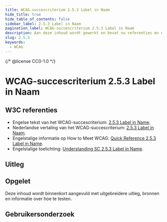 ```yaml
---
title: WCAG-succescriterium 2.5.3 Label in Naam
hide_title: true
hide_table_of_contents: false
sidebar_label: 2.5.3 Label in Naam
pagination_label: WCAG-succescriterium 2.5.3 Label in Naam
description: Aan deze inhoud wordt gewerkt en bevat nu referenties en een korte samenvatting.
slug: 2.5.3
keywords:
  - WCAG
---
```


{/* @license CC0-1.0 */}


# WCAG-succescriterium 2.5.3 Label in Naam

## W3C referenties

- Engelse tekst van het WCAG-succescriterium: [<span lang="en">2.5.3 Label in Name</span>](https://www.w3.org/TR/WCAG22/#label-in-name).
- Nederlandse vertaling van het WCAG-succescriterium: [2.5.3 Label in Naam](https://www.w3.org/Translations/WCAG22-nl/#label-in-naam).
- Engelstalige informatie op <span lang="en">How to Meet WCAG</span>: [<span lang="en">Quick Reference 2.5.3 Label in Name</span>](https://www.w3.org/WAI/WCAG22/quickref/#label-in-name).
- Engelstalige toelichting: [<span lang="en">Understanding SC 2.5.3 Label in Name</span>](https://www.w3.org/WAI/WCAG21/Understanding/label-in-name.html).

## Uitleg

<Summary />

## Opgelet

Deze inhoud wordt binnenkort aangevuld met uitgebreidere uitleg, bronnen en informatie over hoe te testen.

## Gebruikersonderzoek

<CTAGebruikersonderzoek />

<WCAGFooterInfo />
